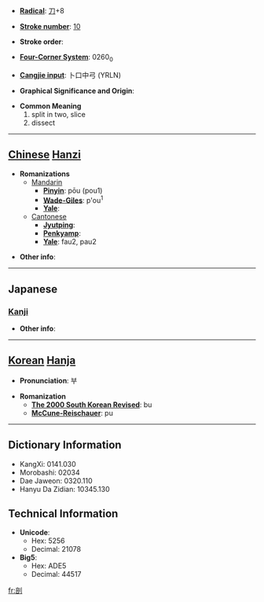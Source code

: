 * '''[[Wiktionary:Chinese radical index| Radical]]''': [[Wiktionary:Chinese radical index 刀|刀]]+8

* '''[[Wiktionary:Chinese total strokes index|Stroke number]]''': [[Wiktionary:Chinese total strokes index 10|10]]

* '''Stroke order''': 

* '''[[Wiktionary:Chinese four corner index|Four-Corner System]]''': 0260<sub>0</sub>

* '''[[Wiktionary:Chinese Cangjie index|Cangjie input]]''': 卜口中弓 (YRLN)

* '''Graphical Significance and Origin''': 

* '''Common Meaning'''
*#split in two, slice
*# dissect


----

== [[Chinese]] [[Hanzi]] ==

* '''Romanizations'''
** [[Mandarin]]
*** '''[[Pinyin]]''': pōu (pou1)
*** '''[[Wade-Giles]]''': p'ou<sup>1</sup>
*** '''[[Yale]]''': 
**[[Cantonese]]
***'''[[Jyutping]]''':
***'''[[Penkyamp]]''': 
***'''[[Yale]]''': fau2, pau2

* '''Other info''': 

----

==Japanese==
===[[Kanji]]===
{{kanji|on readings=[[ぼう]] (bō)|kun readings=[[わる]] (waru)}}

* '''Other info''':  

----

== [[Korean]] [[Hanja]] ==

* '''Pronunciation''': 부

* '''Romanization'''
** '''[[The 2000 South Korean Revised Romanization|The 2000 South Korean Revised]]''': bu
** '''[[McCune-Reischauer]]''': pu

----

== Dictionary Information ==

* KangXi: 0141.030
* Morobashi: 02034
* Dae Jaweon: 0320.110
* Hanyu Da Zidian: 10345.130

== Technical Information ==

* '''Unicode''':
** Hex: 5256
** Decimal: 21078
* '''Big5''':
** Hex: ADE5
** Decimal: 44517

[[fr:剖]]
